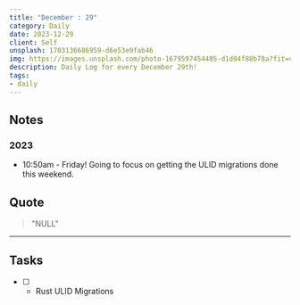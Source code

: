 ```yaml
---
title: "December : 29"
category: Daily
date: 2023-12-29
client: Self
unsplash: 1703136686959-d6e53e9fab46
img: https://images.unsplash.com/photo-1679597454485-d1d04f88b78a?fit=crop&q=85&w=1400&h=700
description: Daily Log for every December 29th!
tags:
- daily
---
```


## Notes

### 2023

- 10:50am - Friday! Going to focus on getting the ULID migrations done this weekend.


## Quote

> "NULL"

---

## Tasks

- [ ] - Rust ULID Migrations
